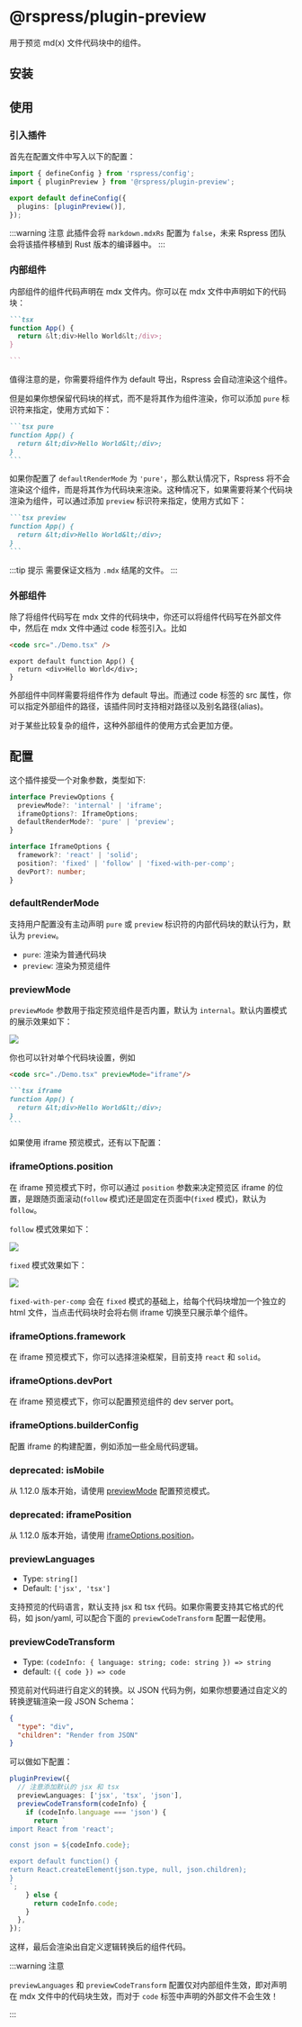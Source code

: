 # @rspress/plugin-preview


<SourceCode href="https://github.com/web-infra-dev/rspress/tree/main/packages/plugin-preview" />

用于预览 md(x) 文件代码块中的组件。

## 安装

<PackageManagerTabs command="add @rspress/plugin-preview -D" />

## 使用

### 引入插件

首先在配置文件中写入以下的配置：

```ts title="rspress.config.ts"
import { defineConfig } from 'rspress/config';
import { pluginPreview } from '@rspress/plugin-preview';

export default defineConfig({
  plugins: [pluginPreview()],
});
```

:::warning 注意
此插件会将 `markdown.mdxRs` 配置为 `false`，未来 Rspress 团队会将该插件移植到 Rust 版本的编译器中。
:::

### 内部组件

内部组件的组件代码声明在 mdx 文件内。你可以在 mdx 文件中声明如下的代码块：

````md
```tsx
function App() {
  return &lt;div>Hello World&lt;/div>;
}

```
````

值得注意的是，你需要将组件作为 default 导出，Rspress 会自动渲染这个组件。

但是如果你想保留代码块的样式，而不是将其作为组件渲染，你可以添加 `pure` 标识符来指定，使用方式如下：

````md
```tsx pure
function App() {
  return &lt;div>Hello World&lt;/div>;
}
```
````

如果你配置了 `defaultRenderMode` 为 `'pure'`，那么默认情况下，Rspress 将不会渲染这个组件，而是将其作为代码块来渲染。这种情况下，如果需要将某个代码块渲染为组件，可以通过添加 `preview` 标识符来指定，使用方式如下：

````md
```tsx preview
function App() {
  return &lt;div>Hello World&lt;/div>;
}
```
````

:::tip 提示
需要保证文档为 `.mdx` 结尾的文件。
:::

### 外部组件

除了将组件代码写在 mdx 文件的代码块中，你还可以将组件代码写在外部文件中，然后在 mdx 文件中通过 code 标签引入。比如

```md title="example.mdx"
<code src="./Demo.tsx" />
```

```tsx title="Demo.tsx"
export default function App() {
  return <div>Hello World</div>;
}
```

外部组件中同样需要将组件作为 default 导出。而通过 code 标签的 src 属性，你可以指定外部组件的路径，该插件同时支持相对路径以及别名路径(alias)。

对于某些比较复杂的组件，这种外部组件的使用方式会更加方便。

## 配置

这个插件接受一个对象参数，类型如下:

```ts
interface PreviewOptions {
  previewMode?: 'internal' | 'iframe';
  iframeOptions?: IframeOptions;
  defaultRenderMode?: 'pure' | 'preview';
}

interface IframeOptions {
  framework?: 'react' | 'solid';
  position?: 'fixed' | 'follow' | 'fixed-with-per-comp';
  devPort?: number;
}
```

### defaultRenderMode

支持用户配置没有主动声明 `pure` 或 `preview` 标识符的内部代码块的默认行为，默认为 `preview`。

- `pure`: 渲染为普通代码块
- `preview`: 渲染为预览组件

### previewMode

`previewMode` 参数用于指定预览组件是否内置，默认为 `internal`。默认内置模式的展示效果如下：

![](https://lf3-static.bytednsdoc.com/obj/eden-cn/uhbfnupenuhf/rspress/demo-preview-pc.jpeg)

你也可以针对单个代码块设置，例如

```md title="example.mdx"
<code src="./Demo.tsx" previewMode="iframe"/>
```

````md title="example.mdx"
```tsx iframe
function App() {
  return &lt;div>Hello World&lt;/div>;
}
```
````

如果使用 iframe 预览模式，还有以下配置：

### iframeOptions.position

在 iframe 预览模式下时，你可以通过 `position` 参数来决定预览区 iframe 的位置，是跟随页面滚动(`follow` 模式)还是固定在页面中(`fixed` 模式)，默认为 `follow`。

`follow` 模式效果如下：

![](https://lf3-static.bytednsdoc.com/obj/eden-cn/uhbfnupenuhf/rspress/demo-preview-mobile-follow.png)

`fixed` 模式效果如下：

![](https://lf3-static.bytednsdoc.com/obj/eden-cn/uhbfnupenuhf/rspress/demo-preview-mobile-fixed.png)

`fixed-with-per-comp` 会在 `fixed` 模式的基础上，给每个代码块增加一个独立的 html 文件，当点击代码块时会将右侧 iframe 切换至只展示单个组件。

### iframeOptions.framework

在 iframe 预览模式下，你可以选择渲染框架，目前支持 `react` 和 `solid`。

### iframeOptions.devPort

在 iframe 预览模式下，你可以配置预览组件的 dev server port。

### iframeOptions.builderConfig

配置 iframe 的构建配置，例如添加一些全局代码逻辑。

### deprecated: isMobile

从 1.12.0 版本开始，请使用 [previewMode](#previewmode) 配置预览模式。

### deprecated: iframePosition

从 1.12.0 版本开始，请使用 [iframeOptions.position](#iframeoptionsposition)。

### previewLanguages

- Type: `string[]`
- Default: `['jsx', 'tsx']`

支持预览的代码语言，默认支持 jsx 和 tsx 代码。如果你需要支持其它格式的代码，如 json/yaml, 可以配合下面的 `previewCodeTransform` 配置一起使用。

### previewCodeTransform

- Type: `(codeInfo: { language: string; code: string }) => string`
- default: `({ code }) => code`

预览前对代码进行自定义的转换。以 JSON 代码为例，如果你想要通过自定义的转换逻辑渲染一段 JSON Schema：

```json
{
  "type": "div",
  "children": "Render from JSON"
}
```

可以做如下配置：

```ts
pluginPreview({
  // 注意添加默认的 jsx 和 tsx
  previewLanguages: ['jsx', 'tsx', 'json'],
  previewCodeTransform(codeInfo) {
    if (codeInfo.language === 'json') {
      return `
import React from 'react';

const json = ${codeInfo.code};

export default function() {
return React.createElement(json.type, null, json.children);
}
`;
    } else {
      return codeInfo.code;
    }
  },
});
```

这样，最后会渲染出自定义逻辑转换后的组件代码。

:::warning 注意

`previewLanguages` 和 `previewCodeTransform` 配置仅对内部组件生效，即对声明在 mdx 文件中的代码块生效，而对于 `code` 标签中声明的外部文件不会生效！

:::
